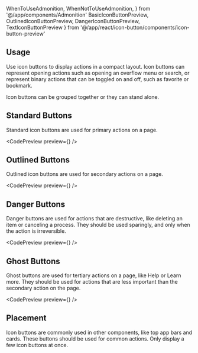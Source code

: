 ---
---

  WhenToUseAdmonition,
  WhenNotToUseAdmonition,
} from '@/app/components/Admonition'
  BasicIconButtonPreview,
  OutlinedIconButtonPreview,
  DangerIconButtonPreview,
  TextIconButtonPreview
} from '@/app/react/icon-button/components/icon-button-preview'

## Usage

Use icon buttons to display actions in a compact layout. Icon buttons can represent opening actions such as opening an overflow menu or search, or represent binary actions that can be toggled on and off, such as favorite or bookmark.

Icon buttons can be grouped together or they can stand alone.

<WhenToUseAdmonition description="When you need to allow the user to trigger and action using an icon." />

<WhenNotToUseAdmonition description="When you need to provide a way for the user to navigate somewhere - use a Link, TextLink, or NavMenu." />


## Standard Buttons

Standard icon buttons are used for primary actions on a page.

<CodePreview preview={<BasicIconButtonPreview />} />

<WhenToUseAdmonition description="When you need high priority actions or actions that are the only item on screen." />

## Outlined Buttons

Outlined icon buttons are used for secondary actions on a page.

<CodePreview preview={<OutlinedIconButtonPreview />} />

<WhenToUseAdmonition description="When you need to display a secondary action that is less important than the primary action." />

## Danger Buttons

Danger buttons are used for actions that are destructive, like deleting an item or canceling a process. They should be used sparingly, and only when the action is irreversible.

<CodePreview preview={<DangerIconButtonPreview />} />

<WhenToUseAdmonition description="When you need to display a high impact destructive action such as deleting items or other places where a destructive action is the priority in the UI." />

## Ghost Buttons

Ghost buttons are used for tertiary actions on a page, like Help or Learn more. They should be used for actions that are less important than the secondary action on the page.

<CodePreview preview={<TextIconButtonPreview />} />

<WhenToUseAdmonition description="When you need lower priority actions such as that might be used for triggering more options." />

## Placement

Icon buttons are commonly used in other components, like top app bars and cards. These buttons should be used for common actions. Only display a few icon buttons at once.
